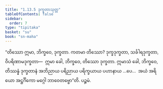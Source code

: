 ```yaml
---
title: "1.13.5 ဒုက္ခတာသုတ္တ"
tableOfContents: false
sidebar:
  order: 7
type: "tipitaka"
basket: "su"
book: "sn-maha"
---
```



<DynamicBreadcrumb />

<Division number="165" book="sn-maha">

<Paragraph number="318" book="sn-maha">
“တိဿော ဣမာ, ဘိက္ခဝေ, ဒုက္ခတာ. ကတမာ တိဿော? ဒုက္ခဒုက္ခတာ, သင်္ခါရဒုက္ခတာ, ဝိပရိဏာမဒုက္ခတာ—  ဣမာ ခေါ, ဘိက္ခဝေ, တိဿော ဒုက္ခတာ. ဣမာသံ ခေါ, ဘိက္ခဝေ, တိဿန္နံ ဒုက္ခတာနံ အဘိညာယ ပရိညာယ ပရိက္ခယာယ ပဟာနာယ …ပေ…  အယံ အရိယော အဋ္ဌင်္ဂိကော မဂ္ဂေါ ဘာဝေတဗ္ဗော”တိ.

</Paragraph>
</Division>

<Paragraph number="319" type="center" book="sn-maha">
ပဉ္စမံ.
</Paragraph>
